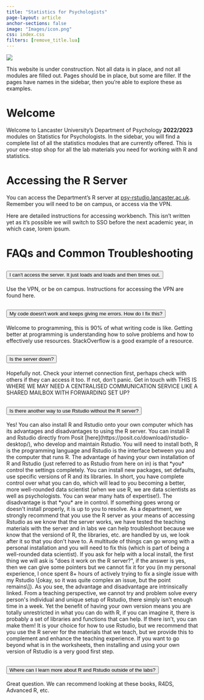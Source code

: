 ```yaml
---
title: "Statistics for Psychologists"
page-layout: article
anchor-sections: false
image: "Images/icon.png"
css: index.css
filters: [remove_title.lua]
---
```


![](Images/LUPsychology.svg){fig-alt="University Logo" fig-align="center"}

::: callout-warning
This website is under construction. Not all data is in place, and not all modules are filled out. Pages should be in place, but some are filler. If the pages have names in the sidebar, then you're able to explore these as examples.
:::

# Welcome

Welcome to Lancaster University's Department of Psychology **2022/2023** modules on Statistics for Psychologists. In the sidebar, you will find a complete list of all the statistics modules that are currently offered. This is your one-stop shop for all the lab materials you need for working with R and statistics.

# Accessing the R Server

You can access the Department's R server at [psy-rstudio.lancaster.ac.uk](psy-rstudio.lancaster.ac.uk "Remember to connect with the VPN if you're off campus!"). Remember you will need to be on campus, or access via the VPN.

Here are detailed instructions for accessing workbench. This isn't written yet as it's possible we will switch to SSO before the next academic year, in which case, lorem ipsum.

# FAQs and Common Troubleshooting

```{=html}
<div class="accordion accordion-flush" id="accordionFlushExample">
  <div class="accordion-item">
    <h2 class="accordion-header" id="flush-headingOne">
      <button class="accordion-button collapsed" type="button" data-bs-toggle="collapse" data-bs-target="#flush-collapseOne" aria-expanded="false" aria-controls="flush-collapseOne">
        I can't access the server. It just loads and loads and then times out.
      </button>
    </h2>
    <div id="flush-collapseOne" class="accordion-collapse collapse" aria-labelledby="flush-headingOne" data-bs-parent="#accordionFlushExample">
      <div class="accordion-body">Use the VPN, or be on campus. Instructions for accessing the VPN are found here.</div>
    </div>
  </div>
  <div class="accordion-item">
    <h2 class="accordion-header" id="flush-headingTwo">
      <button class="accordion-button collapsed" type="button" data-bs-toggle="collapse" data-bs-target="#flush-collapseTwo" aria-expanded="false" aria-controls="flush-collapseTwo">
        My code doesn't work and keeps giving me errors. How do I fix this?
      </button>
    </h2>
    <div id="flush-collapseTwo" class="accordion-collapse collapse" aria-labelledby="flush-headingTwo" data-bs-parent="#accordionFlushExample">
      <div class="accordion-body">Welcome to programming, this is 90% of what writing code is like. Getting better at programming is understanding how to solve problems and how to effectively use resources. StackOverflow is a good example of a resource.</div>
    </div>
  </div>
  <div class="accordion-item">
    <h2 class="accordion-header" id="flush-headingThree">
      <button class="accordion-button collapsed" type="button" data-bs-toggle="collapse" data-bs-target="#flush-collapseThree" aria-expanded="false" aria-controls="flush-collapseThree">
        Is the server down?
      </button>
    </h2>
    <div id="flush-collapseThree" class="accordion-collapse collapse" aria-labelledby="flush-headingThree" data-bs-parent="#accordionFlushExample">
      <div class="accordion-body">Hopefully not. Check your internet connection first, perhaps check with others if they can access it too. If not, don't panic. Get in touch with THIS IS WHERE WE MAY NEED A CENTRALISED COMMUNICATION SERVICE LIKE A SHARED MAILBOX WITH FORWARDING SET UP?</div>
    </div>
  </div>
  
    <div class="accordion-item">
    <h2 class="accordion-header" id="flush-headingFour">
      <button class="accordion-button collapsed" type="button" data-bs-toggle="collapse" data-bs-target="#flush-collapseFour" aria-expanded="false" aria-controls="flush-collapseFour">
        Is there another way to use Rstudio without the R server?
      </button>
    </h2>
    <div id="flush-collapseFour" class="accordion-collapse collapse" aria-labelledby="flush-headingFour" data-bs-parent="#accordionFlushExample">
      <div class="accordion-body">Yes!
      
      You can also install R and Rstudio onto your own computer which has its advantages and disadvantages to using the R server. You can install R and Rstudio directly from Posit [here](https://posit.co/download/rstudio-desktop/), who develop and maintain Rstudio. You will need to install both, R is the programming language and Rstudio is the interface between you and the computer that runs R.

The advantage of having your own installation of R and Rstudio (just referred to as Rstudio from here on in) is that *you* control the settings completely. You can install new packages, set defaults, use specific versions of R and its libraries. In short, you have complete control over what you can do, which will lead to you becoming a better, more well-rounded data scientist (when we use R, we are data scientists as well as psychologists. You can wear many hats of expertise!).

The disadvantage is that *you* are in control. If something goes wrong or doesn't install properly, it is up to you to resolve. As a department, we strongly recommend that you use the R server as your means of accessing Rstudio as we know that the server works, we have tested the teaching materials with the server and in labs we can help troubleshoot because we know that the versiond of R, the libraries, etc. are handled by us, we look after it so that you don't have to. A multitude of things can go wrong with a personal installation and you will need to fix this (which is part of being a well-rounded data scientist). If you ask for help with a local install, the first thing we will ask is "does it work on the R server?", if the answer is yes, then we can give some pointers but we cannot fix it for you (in my personal experience, I once spent 8+ hours of actively trying to fix a single issue with my Rstudio \[okay, so it was quite complex an issue, but the point remains\]).

As you see, the advantage and disadvantage are intrinsically linked. From a teaching perspective, we cannot try and problem solve every person's individual and unique setup of Rstudio, there simply isn't enough time in a week. Yet the benefit of having your own version means you are totally unrestricted in what you can do with R, if you can imagine it, there is probably a set of libraries and functions that can help. If there isn't, you can make them!

It is your choice for how to use Rstudio, but we recommend that you use the R server for the materials that we teach, but we provide this to complement and enhance the teaching experience. If you want to go beyond what is in the worksheets, then installing and using your own version of Rstudio is a very good first step.</div>
    </div>
  </div>
  
      <div class="accordion-item">
    <h2 class="accordion-header" id="flush-headingFive">
      <button class="accordion-button collapsed" type="button" data-bs-toggle="collapse" data-bs-target="#flush-collapseFive" aria-expanded="false" aria-controls="flush-collapseFive">
        Where can I learn more about R and Rstudio outside of the labs?
      </button>
    </h2>
    <div id="flush-collapseFive" class="accordion-collapse collapse" aria-labelledby="flush-headingFive" data-bs-parent="#accordionFlushExample">
      <div class="accordion-body">Great question. We can recommend looking at these books, R4DS, Advanced R, etc.</div>
    </div>
  </div>
  
</div>
```
